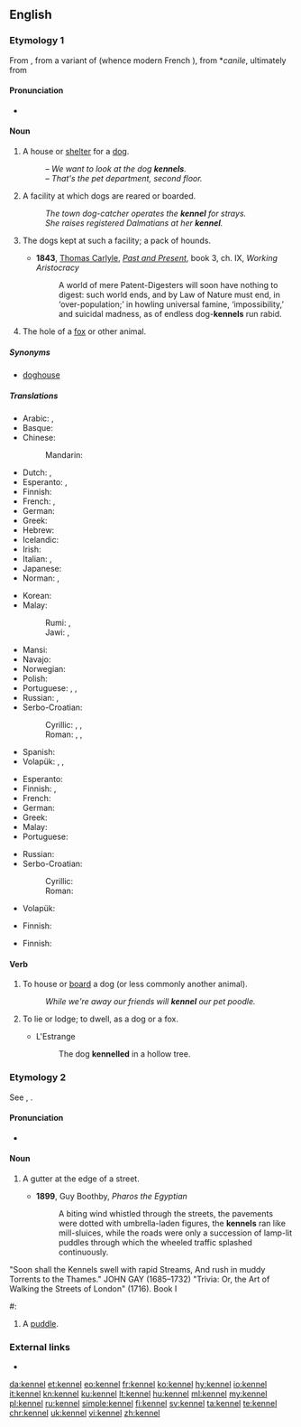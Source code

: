 ==English==

===Etymology 1===
From {{etyl|xno|en}}, from a {{etyl|ONF.|en}} variant of {{etyl|fro|en}} {{m|fro|chenil}} (whence modern French {{m|fr|chenil}}), from {{etyl|VL.|en}} *''canile'', ultimately from {{etyl|la|en}} {{m|la|canis}}

====Pronunciation====
* {{rhymes|ɛnəl|lang=en}}

====Noun====
{{en-noun}}

# A house or [[shelter]] for a [[dog]].
#: ''&ndash; We want to look at the dog '''kennels'''.<br>&ndash; That's the pet department, second floor.''
# A facility at which dogs are reared or boarded.
#: ''The town dog-catcher operates the '''kennel''' for strays.''
#: ''She raises registered Dalmatians at her '''kennel'''. ''
# {{label|en|UK}} The dogs kept at such a facility; a pack of hounds.
#: {{rfquotek|Shakespeare}}
#* '''1843''', [[w:Thomas_Carlyle|Thomas Carlyle]], ''[[:w:Past and Present (book)|Past and Present]]'', book 3, ch. IX, ''Working Aristocracy''
#*: A world of mere Patent-Digesters will soon have nothing to digest: such world ends, and by Law of Nature must end, in ‘over-population;’ in howling universal famine, ‘impossibility,’ and suicidal madness, as of endless dog-'''kennels''' run rabid.
# The hole of a [[fox]] or other animal.

=====Synonyms=====
* {{sense|shelter for a dog}} [[doghouse]]

=====Translations=====
{{trans-top|shelter}}
* Arabic: {{t+|ar|بَيْت|m}}, {{t|ar|بَيْت اَلْكَلْب|m}}
* Basque: {{t+|eu|txakurtegi}}
* Chinese:
*: Mandarin: {{t+|cmn|狗屋|tr=gǒuwū|sc=Hani}}
* Dutch: {{t|nl|kennel|m}}, {{t|nl|hondenhok|n}}
* Esperanto: {{t|eo|hundejo}}, {{t|eo|hundujo}}
* Finnish: {{t+|fi|koirankoppi}}
* French: {{t+|fr|chenil|m}}, {{t+|fr|niche|f}}
* German: {{t+|de|Hundehütte|m}}
* Greek: {{t|el|σκυλόσπιτο|n}}
* Hebrew: {{t+|he|מלונה|f|tr=melu'na|sc=Hebr}}
* Icelandic: {{t+|is|hundakofi|f}}
* Irish: {{t|ga|cró madra|m}}
* Italian: {{t+|it|canile|m}}, {{t+|it|cuccia|f}}
* Japanese: {{t+|ja|犬小屋|tr=いぬごや, inugoya}}
* Norman: {{t|nrf|niche|f}}, {{t|nrf|câniche|f}}
{{trans-mid}}
* Korean: {{t+|ko|개집|sc=Kore}}
* Malay:
*: Rumi: {{t|ms|rumah anjing}}, {{t|ms|rumah asu}}
*: Jawi: {{t|ms|رومه انجيڠ|sc=Arab}}, {{t|ms|رومه اسو|sc=Arab}}
* Mansi: {{t|mns|āмпкол}}
* Navajo: {{t|nv|łééchąąʼí bighan}}
* Norwegian: {{t|no|hundehus|n}}
* Polish: {{t+|pl|buda|f}}
* Portuguese: {{t|pt|canil|m}}, {{t|pt|casota|f}}, {{t|pt|casinha de cachorro|f}}
* Russian: {{t+|ru|конура́|f}}, {{qualifier|соба́чья}} {{t+|ru|бу́дка|f}}
* Serbo-Croatian:
*: Cyrillic: {{t|sh|псећа кућица|f}}, {{t|sh|пасја кућица|f}}, {{t|sh|штенара|f}}
*: Roman: {{t|sh|pseća kućica|f}}, {{t|sh|pasja kućica|f}}, {{t+|sh|štenara|f}}
* Spanish: {{t|es|perrera|f}}
* Volapük: {{t|vo|dogadom}}, {{t|vo|dogalecek}}, {{t|vo|dogadomil}}
{{trans-bottom}}

{{trans-top|facility}}
* Esperanto: {{t|eo|hundejo}}
* Finnish: {{t+|fi|kennel}}, {{t|fi|koiratarha}}
* French: {{t+|fr|chenil|m}}
* German: {{t+|de|Zwinger|m}}
* Greek: {{t|el|κυνοτροφείο|n}}
* Malay: {{t|ms|tempat perlindungan anjing}}
* Portuguese: {{t|pt|canil|m}}
{{trans-mid}}
* Russian: {{t+|ru|пса́рня|f}}
* Serbo-Croatian:
*: Cyrillic: {{t|sh|псетарник|m}}
*: Roman: {{t|sh|psetarnik|m}}
* Volapük: {{t|vo|dogibridöp}}
{{trans-bottom}}

{{trans-top|pack of hounds}}
* Finnish: {{t|fi|koiralauma}}
{{trans-mid}}
{{trans-bottom}}

{{trans-top|hole of an animal}}
* Finnish: {{t|fi|kolo}}
{{trans-mid}}
{{trans-bottom}}

====Verb====
{{en-verb|kennels|kenneling|pres_ptc2=kennelling|kenneled|past2=kennelled}}

# {{label|en|transitive}} To house or [[board]] a dog (or less commonly another animal).
#: ''While we're away our friends will '''kennel''' our pet poodle.''
# {{label|en|intransitive}} To lie or lodge; to dwell, as a dog or a fox.
#* L'Estrange
#*: The dog '''kennelled''' in a hollow tree.

===Etymology 2===
See {{m|en|channel}}, {{m|en|canal}}.

====Pronunciation====
* {{rfp|lang=en}}

====Noun====
{{en-noun}}

# {{label|en|obsolete}} A gutter at the edge of a street.
#* '''1899''', Guy Boothby, ''Pharos the Egyptian''
#*: A biting wind whistled through the streets, the pavements were dotted with umbrella-laden figures, the '''kennels''' ran like mill-sluices, while the roads were only a succession of lamp-lit puddles through which the wheeled traffic splashed continuously.
"Soon shall the Kennels swell with rapid Streams,
And rush in muddy Torrents to the Thames."
JOHN GAY (1685–1732) "Trivia: Or, the Art of Walking the Streets of London" (1716). Book I
#: {{rfquotek|Bishop Hall}}
# {{label|en|obsolete}} A [[puddle]].

===External links===
* {{projectlink|1911|Kennel}}

[[da:kennel]]
[[et:kennel]]
[[eo:kennel]]
[[fr:kennel]]
[[ko:kennel]]
[[hy:kennel]]
[[io:kennel]]
[[it:kennel]]
[[kn:kennel]]
[[ku:kennel]]
[[lt:kennel]]
[[hu:kennel]]
[[ml:kennel]]
[[my:kennel]]
[[pl:kennel]]
[[ru:kennel]]
[[simple:kennel]]
[[fi:kennel]]
[[sv:kennel]]
[[ta:kennel]]
[[te:kennel]]
[[chr:kennel]]
[[uk:kennel]]
[[vi:kennel]]
[[zh:kennel]]